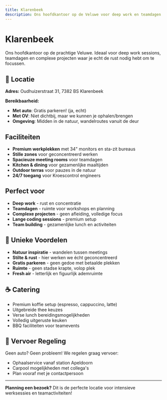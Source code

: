```yaml
---
title: Klarenbeek
description: Ons hoofdkantoor op de Veluwe voor deep work en teamdagen
---
```



# Klarenbeek

Ons hoofdkantoor op de prachtige Veluwe. Ideaal voor deep work sessions, teamdagen en complexe projecten waar je echt de rust nodig hebt om te focussen.

## 📍 Locatie

**Adres:** Oudhuizerstraat 31, 7382 BS Klarenbeek

**Bereikbaarheid:**

- **Met auto**: Gratis parkeren! (ja, echt)
- **Met OV**: Niet dichtbij, maar we kunnen je ophalen/brengen
- **Omgeving**: Midden in de natuur, wandelroutes vanuit de deur

## Faciliteiten <Building className="heading-icon" size={20} />

- **Premium werkplekken** met 34" monitors en sta-zit bureaus
- **Stille zones** voor geconcentreerd werken
- **Spacieuze meeting rooms** voor teamdagen
- **Kitchen & dining** voor gezamenlijke maaltijden
- **Outdoor terras** voor pauzes in de natuur
- **24/7 toegang** voor Kroescontrol engineers

## Perfect voor <Target className="heading-icon" size={20} />

- **Deep work** - rust en concentratie
- **Teamdagen** - ruimte voor workshops en planning
- **Complexe projecten** - geen afleiding, volledige focus
- **Lange coding sessions** - premium setup
- **Team building** - gezamenlijke lunch en activiteiten

## 🌲 Unieke Voordelen

- **Natuur inspiratie** - wandelen tussen meetings
- **Stilte & rust** - hier werken we écht geconcentreerd
- **Gratis parkeren** - geen gedoe met betaalde plekken
- **Ruimte** - geen stadse krapte, volop plek
- **Fresh air** - letterlijk en figuurlijk ademruimte

## ☕ Catering

- Premium koffie setup (espresso, cappuccino, latte)
- Uitgebreide thee keuzes
- Verse lunch bereidingsmogelijkheden
- Volledig uitgeruste keuken
- BBQ faciliteiten voor teamevents

## 🚗 Vervoer Regeling

Geen auto? Geen probleem! We regelen graag vervoer:

- Ophaalservice vanaf station Apeldoorn
- Carpool mogelijkheden met collega's
- Plan vooraf met je contactpersoon

---

**Planning een bezoek?** Dit is de perfecte locatie voor intensieve werksessies en teamactiviteiten!
